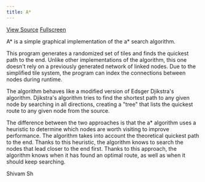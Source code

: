 ```yaml
---
title: A*
---
```


<div className="button">

[View Source](https://github.com/shivam-sh/shivam-sh.github.io/tree/master/Resources/assets/a*)
[Fullscreen](https://shivam-sh.github.io/assets/a*/)

</div>

A* is a simple graphical implementation of the a* search algorithm.

This program generates a randomized set of tiles and finds the quickest path to the end.
Unlike other implementations of the algorithm, this one doesn't rely on a previously generated network of linked nodes. Due to the simplified tile system, the program can index the connections between nodes during runtime.

The algorithm behaves like a modified version of Edsger Djikstra's algorithm. Djikstra's algorithm tries to find the shortest path to any given node by searching in all directions, creating a "tree" that lists the quickest route to any given node from the source.

The difference between the two approaches is that the a\* algorithm uses a heuristic to determine which nodes are worth visiting to improve performance. The algorithm takes into account the theoretical quickest path to the end. Thanks to this heuristic, the algorithm knows to search the nodes that lead closer to the end first. Thanks to this approach, the algorithm knows when it has found an optimal route, as well as when it should keep searching.

Shivam Sh
